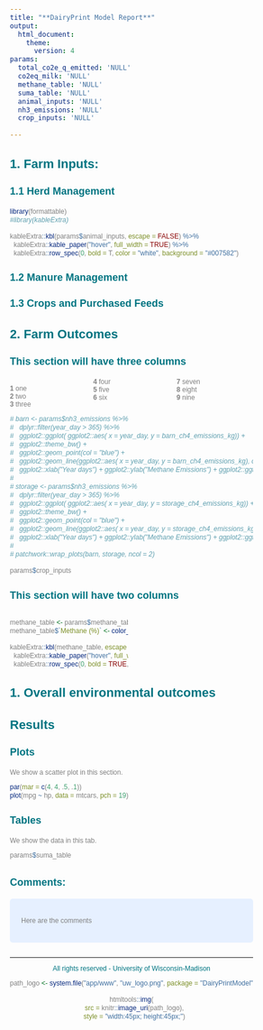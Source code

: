 ```yaml
---
title: "**DairyPrint Model Report**"
output:
  html_document:
    theme:
      version: 4
params:
  total_co2e_q_emitted: 'NULL'
  co2eq_milk: 'NULL'
  methane_table: 'NULL'
  suma_table: 'NULL'
  animal_inputs: 'NULL'
  nh3_emissions: 'NULL'
  crop_inputs: 'NULL'
 
---
```


<style type = "text/css">

body{ /* Normal  */
      font-family: Helvetica;
      font-size: 12px;
      color: Grey;
        
  }
td {  /* Table  */
  font-family: Helvetica;
  font-size: 12px;
  text-align: center;
}
h1.title {
  font-family: Helvetica;
  font-size: 34px;
  color: #007582;
}
h1 { /* Header 1 */
  font-family: Helvetica;
  font-size: 28px;
  color: #007582;
  text-align: center;

}
h2 { /* Header 2 */
  font-family: Helvetica;
  font-size: 22px;
  color: #007582;
 
}
h3 { /* Header 3 */
  font-family: Helvetica;
  font-size: 18px;
  color: #007582;
  
}
h4 { /* Header 4 */
  font-family: Helvetica;
  font-size: 14px;
  color: #007582;
  
}
code.r{ /* Code block */
    font-family: Helvetica;
    font-size: 12px;
}
pre { /* Code block - determines code spacing between lines */
    font-family: Helvetica;
    font-size: 14px;
}
</style>

<style>
.column-left{
  float: left;
  width: 50%;
  text-align: left;
}
.column-center{
  display: inline-block;
  width: 50%;
  text-align: center;
}
</style>

<style>
  .col2 {
    columns: 2 200px;         /* number of columns and width in pixels*/
    -webkit-columns: 2 200px; /* chrome, safari */
    -moz-columns: 2 200px;    /* firefox */
  }
  .col3 {
    columns: 3 100px;
    -webkit-columns: 3 100px;
    -moz-columns: 3 100px;
  }
</style>

## **1. Farm Inputs:**

### **1.1 Herd Management**

```r
library(formattable)
#library(kableExtra)

kableExtra::kbl(params$animal_inputs, escape = FALSE) %>%
  kableExtra::kable_paper("hover", full_width = TRUE) %>% 
  kableExtra::row_spec(0, bold = T, color = "white", background = "#007582")

```


### **1.2 Manure Management**

### **1.3 Crops and Purchased Feeds**

## **2. Farm Outcomes**




### This section will have three columns

<div class="col3">
**1** one  
**2** two  
**3** three  
**4** four  
**5** five  
**6** six  
**7** seven  
**8** eight  
**9** nine  
</div>


```r

# barn <- params$nh3_emissions %>% 
#   dplyr::filter(year_day > 365) %>% 
#   ggplot2::ggplot( ggplot2::aes( x = year_day, y = barn_ch4_emissions_kg)) +
#   ggplot2::theme_bw() +
#   ggplot2::geom_point(col = "blue") +
#   ggplot2::geom_line(ggplot2::aes( x = year_day, y = barn_ch4_emissions_kg), col = "black") +
#   ggplot2::xlab("Year days") + ggplot2::ylab("Methane Emissions") + ggplot2::ggtitle("Barn")
# 
# storage <- params$nh3_emissions %>% 
#   dplyr::filter(year_day > 365) %>% 
#   ggplot2::ggplot( ggplot2::aes( x = year_day, y = storage_ch4_emissions_kg)) +
#   ggplot2::theme_bw() +
#   ggplot2::geom_point(col = "blue") +
#   ggplot2::geom_line(ggplot2::aes( x = year_day, y = storage_ch4_emissions_kg), col = "blue") +
#   ggplot2::xlab("Year days") + ggplot2::ylab("Methane Emissions") + ggplot2::ggtitle("Storage")
# 
# patchwork::wrap_plots(barn, storage, ncol = 2)

params$crop_inputs


```


### This section will have two columns

<div class="col2">
```r

methane_table <- params$methane_table %>% tibble::as_tibble()
methane_table$`Methane (%)` <- color_bar("lightgreen")(methane_table$`Methane (%)`)

kableExtra::kbl(methane_table, escape = FALSE) %>%
  kableExtra::kable_paper("hover", full_width = TRUE) %>% 
  kableExtra::row_spec(0, bold = TRUE, color = "white", background = "#007582")

```
</div>


## **1. Overall environmental outcomes** 

## Results {.tabset}

### **Plots**

We show a scatter plot in this section.

```r
par(mar = c(4, 4, .5, .1))
plot(mpg ~ hp, data = mtcars, pch = 19)
```

### **Tables**

We show the data in this tab.

```r

params$suma_table


```

## {-}

### **Comments:**
<style>
div.blue { background-color:#e6f0ff; border-radius: 5px; padding: 20px;}
</style>
<div class = "blue">

Here are the comments




</div>

&nbsp;
<hr />
<p style = "text-align: center; color: #007582;"> All rights reserved - University of Wisconsin-Madison </p>
<center>
```r

path_logo <- system.file("app/www", "uw_logo.png", package = "DairyPrintModel")

htmltools::img(
   src = knitr::image_uri(path_logo),
   style = "width:45px; height:45px;")
   
```
</center>
&nbsp;



